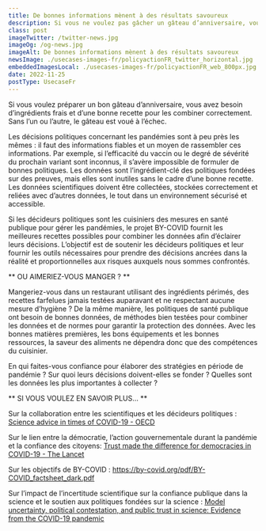```yaml
---
title: De bonnes informations mènent à des résultats savoureux 
description: Si vous ne voulez pas gâcher un gâteau d’anniversaire, vous avez besoin d’ingrédients frais et d’une bonne recette pour les combiner correctement. Sans l’un ou l’autre, le gâteau est voué à l’échec.
class: post
imageTwitter: /twitter-news.jpg
imageOg: /og-news.jpg
imageAlt: De bonnes informations mènent à des résultats savoureux 
newsImage: ./usecases-images-fr/policyactionFR_twitter_horizontal.jpg
embeddedImagesLocal: ./usecases-images-fr/policyactionFR_web_800px.jpg
date: 2022-11-25
postType: UsecaseFr
---
```


Si vous voulez préparer un bon gâteau d’anniversaire, vous avez besoin d’ingrédients frais et d’une bonne recette pour les combiner correctement. Sans l’un ou l’autre, le gâteau est voué à l’échec. 

Les décisions politiques concernant les pandémies sont à peu près les mêmes : il faut des informations fiables et un moyen de rassembler ces informations. Par exemple, si l’efficacité du vaccin ou le degré de sévérité du prochain variant sont inconnus, il s’avère impossible de formuler de bonnes politiques. Les données sont l’ingrédient-clé des politiques fondées sur des preuves, mais elles sont inutiles sans le cadre d’une bonne recette. Les données scientifiques doivent être collectées, stockées correctement et reliées avec d’autres données, le tout dans un environnement sécurisé et accessible.

Si les décideurs politiques sont les cuisiniers des mesures en santé publique pour gérer les pandémies, le projet BY-COVID fournit les meilleures recettes possibles pour combiner les données afin d’éclairer leurs décisions. L’objectif est de soutenir les décideurs politiques et leur fournir les outils nécessaires pour prendre des décisions ancrées dans la réalité et proportionnelles aux risques auxquels nous sommes confrontés.

** OU AIMERIEZ-VOUS MANGER ? **

Mangeriez-vous dans un restaurant utilisant des ingrédients périmés, des recettes farfelues jamais testées auparavant et ne respectant aucune mesure d’hygiène ? De la même manière, les politiques de santé publique ont besoin de bonnes données, de méthodes bien testées pour combiner les données et de normes pour garantir la protection des données. Avec les bonnes matières premières, les bons équipements et les bonnes ressources, la saveur des aliments ne dépendra donc que des compétences du cuisinier.

En qui faites-vous confiance pour élaborer des stratégies en période de pandémie ?
Sur quoi leurs décisions doivent-elles se fonder ?
Quelles sont les données les plus importantes à collecter ? 

** SI VOUS VOULEZ EN SAVOIR PLUS… **

Sur la collaboration entre les scientifiques et les décideurs politiques : [Science advice in times of COVID-19 - OECD](https://www.oecd.org/sti/science-technology-innovation-outlook/Science-advice-COVID/)

Sur le lien entre la démocratie, l’action gouvernementale durant la pandémie et la confiance des citoyens: [Trust made the difference for democracies in COVID-19 - The Lancet](https://www.thelancet.com/journals/lancet/article/PIIS0140-6736(22)01532-X/fulltext)

Sur les objectifs de BY-COVID : https://by-covid.org/pdf/BY-COVID_factsheet_dark.pdf

Sur l’impact de l’incertitude scientifique sur la confiance publique dans la science et le soutien aux politiques fondées sur la science : [Model uncertainty, political contestation, and public trust in science: Evidence from the COVID-19 pandemic](https://www.science.org/doi/full/10.1126/sciadv.abd4563)



